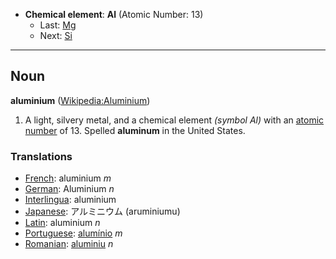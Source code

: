 *'''Chemical element''': '''Al''' (Atomic Number: 13)
**Last: [[Magnesium|Mg]]
**Next: [[Silicon|Si]]
----
== Noun ==
'''aluminium''' ([[en:Aluminium|Wikipedia:Aluminium]])

# A light, silvery metal, and a chemical element ''(symbol Al)'' with an [[atomic number]] of 13.  Spelled '''aluminum''' in the United States.

===Translations===
*[[French]]: aluminium ''m''
*[[German]]: Aluminium ''n''
*[[Interlingua]]: aluminium
*[[Japanese]]: アルミニウム (aruminiumu)
*[[Latin]]: aluminium ''n''
*[[Portuguese]]: [[alumínio]] ''m''
*[[Romanian]]: [[aluminiu]] ''n''